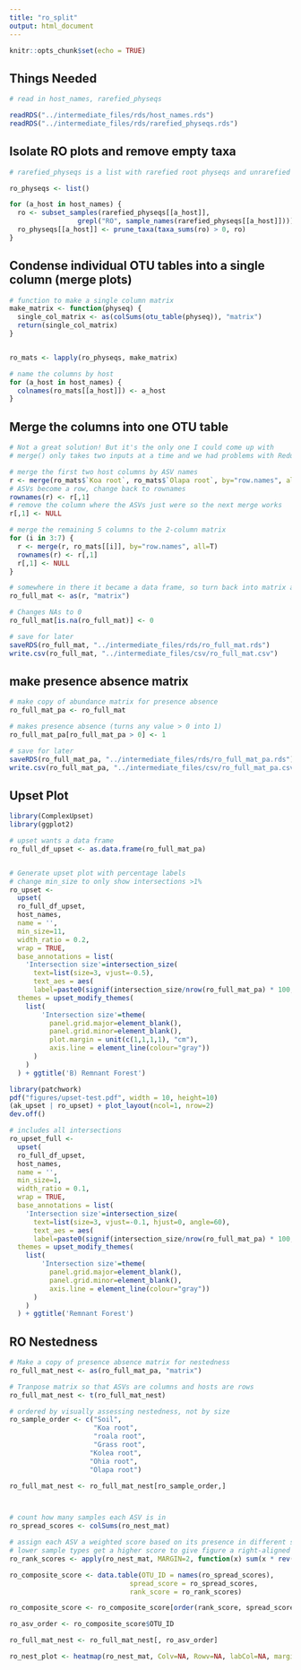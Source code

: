 ```yaml
---
title: "ro_split"
output: html_document
---
```


```r
knitr::opts_chunk$set(echo = TRUE)
```

## Things Needed

```r

# read in host_names, rarefied_physeqs

readRDS("../intermediate_files/rds/host_names.rds")
readRDS("../intermediate_files/rds/rarefied_physeqs.rds")

```

## Isolate RO plots and remove empty taxa

```r

# rarefied_physeqs is a list with rarefied root physeqs and unrarefied soil physeq

ro_physeqs <- list()

for (a_host in host_names) {
  ro <- subset_samples(rarefied_physeqs[[a_host]], 
                 grepl("RO", sample_names(rarefied_physeqs[[a_host]])))
  ro_physeqs[[a_host]] <- prune_taxa(taxa_sums(ro) > 0, ro)
}

```

## Condense individual OTU tables into a single column (merge plots)

```r

# function to make a single column matrix
make_matrix <- function(physeq) {
  single_col_matrix <- as(colSums(otu_table(physeq)), "matrix")
  return(single_col_matrix)
}


ro_mats <- lapply(ro_physeqs, make_matrix)

# name the columns by host
for (a_host in host_names) {
  colnames(ro_mats[[a_host]]) <- a_host
}


```
## Merge the columns into one OTU table

```r

# Not a great solution! But it's the only one I could come up with
# merge() only takes two inputs at a time and we had problems with Reduce()

# merge the first two host columns by ASV names
r <- merge(ro_mats$`Koa root`, ro_mats$`Olapa root`, by="row.names", all=TRUE)
# ASVs become a row, change back to rownames
rownames(r) <- r[,1]
# remove the column where the ASVs just were so the next merge works
r[,1] <- NULL

# merge the remaining 5 columns to the 2-column matrix
for (i in 3:7) {
  r <- merge(r, ro_mats[[i]], by="row.names", all=T)
  rownames(r) <- r[,1]
  r[,1] <- NULL
}

# somewhere in there it became a data frame, so turn back into matrix and rename
ro_full_mat <- as(r, "matrix")

# Changes NAs to 0
ro_full_mat[is.na(ro_full_mat)] <- 0

# save for later
saveRDS(ro_full_mat, "../intermediate_files/rds/ro_full_mat.rds")
write.csv(ro_full_mat, "../intermediate_files/csv/ro_full_mat.csv")

```


## make presence absence matrix

```r

# make copy of abundance matrix for presence absence
ro_full_mat_pa <- ro_full_mat

# makes presence absence (turns any value > 0 into 1)
ro_full_mat_pa[ro_full_mat_pa > 0] <- 1

# save for later
saveRDS(ro_full_mat_pa, "../intermediate_files/rds/ro_full_mat_pa.rds")
write.csv(ro_full_mat_pa, "../intermediate_files/csv/ro_full_mat_pa.csv")

```


## Upset Plot

```r

library(ComplexUpset)
library(ggplot2)

# upset wants a data frame
ro_full_df_upset <- as.data.frame(ro_full_mat_pa)


# Generate upset plot with percentage labels
# change min_size to only show intersections >1%
ro_upset <- 
  upset(
  ro_full_df_upset, 
  host_names, 
  name = '',
  min_size=11,
  width_ratio = 0.2,
  wrap = TRUE,
  base_annotations = list(
    'Intersection size'=intersection_size(
      text=list(size=3, vjust=-0.5), 
      text_aes = aes(
      label=paste0(signif(intersection_size/nrow(ro_full_mat_pa) * 100, digits=2), '%')))), 
  themes = upset_modify_themes(
    list(
        'Intersection size'=theme(
          panel.grid.major=element_blank(), 
          panel.grid.minor=element_blank(),
          plot.margin = unit(c(1,1,1,1), "cm"),
          axis.line = element_line(colour="gray"))
      )
    )
  ) + ggtitle('B) Remnant Forest')

library(patchwork)
pdf("figures/upset-test.pdf", width = 10, height=10)
(ak_upset | ro_upset) + plot_layout(ncol=1, nrow=2)
dev.off()

# includes all intersections
ro_upset_full <- 
  upset(
  ro_full_df_upset, 
  host_names, 
  name = '',
  min_size=1,
  width_ratio = 0.1,
  wrap = TRUE,
  base_annotations = list(
    'Intersection size'=intersection_size(
      text=list(size=3, vjust=-0.1, hjust=0, angle=60), 
      text_aes = aes(
      label=paste0(signif(intersection_size/nrow(ro_full_mat_pa) * 100, digits=2), '%')))), 
  themes = upset_modify_themes(
    list(
        'Intersection size'=theme(
          panel.grid.major=element_blank(), 
          panel.grid.minor=element_blank(),
          axis.line = element_line(colour="gray"))
      )
    )
  ) + ggtitle('Remnant Forest')

```


## RO Nestedness

```r

# Make a copy of presence absence matrix for nestedness
ro_full_mat_nest <- as(ro_full_mat_pa, "matrix")

# Tranpose matrix so that ASVs are columns and hosts are rows
ro_full_mat_nest <- t(ro_full_mat_nest)

# ordered by visually assessing nestedness, not by size
ro_sample_order <- c("Soil",
                     "Koa root",
                     "roala root",
                     "Grass root",
                    "Kolea root",
                    "Ohia root",
                    "Olapa root")

ro_full_mat_nest <- ro_full_mat_nest[ro_sample_order,]



# count how many samples each ASV is in
ro_spread_scores <- colSums(ro_nest_mat)

# assign each ASV a weighted score based on its presence in different sample types
# lower sample types get a higher score to give figure a right-aligned nested structure
ro_rank_scores <- apply(ro_nest_mat, MARGIN=2, function(x) sum(x * rev(seq_along(x))))

ro_composite_score <- data.table(OTU_ID = names(ro_spread_scores),
                              spread_score = ro_spread_scores,
                              rank_score = ro_rank_scores)

ro_composite_score <- ro_composite_score[order(rank_score, spread_score)]

ro_asv_order <- ro_composite_score$OTU_ID

ro_full_mat_nest <- ro_full_mat_nest[, ro_asv_order]

ro_nest_plot <- heatmap(ro_nest_mat, Colv=NA, Rowv=NA, labCol=NA, margins = c(5,5))

```



